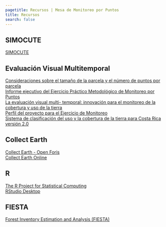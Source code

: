 ```yaml
---
pagetitle: Recursos | Mesa de Monitoreo por Puntos
title: Recursos
search: false 
---
```


## SIMOCUTE
[SIMOCUTE](https://simocute.go.cr/)  

## Evaluación Visual Multitemporal
[Consideraciones sobre el tamaño de la parcela y el número de puntos por parcela](../recursos/Consideraciones_interpretacion_malla_de_puntos_y_mapa_tipo_de_bosques.pdf)  
[Informe ejecutivo del Ejercicio Práctico Metodológico de Monitoreo por Puntos](../recursos/EJERCICIO_PRACTICO_METODOLOGICO_MP_vf_con_anexos.pdf)  
[La evaluación visual multi- temporal: innovación para el monitoreo de la cobertura y uso de la tierra](https://www.ambientico.una.ac.cr/wp-content/uploads/tainacan-items/5/30672/273_51-56.pdf)  
[Perfil del proyecto para el Ejercicio de Monitoreo](../recursos/Perfil_del_proyecto_para_el_Ejercicio_de_Monitoreo_version_2.1.pdf)  
[Sistema de clasificación del uso y la cobertura de la tierra para Costa Rica versión 2.0](https://simocute.go.cr/assets/documents/Sistema_de_Clasificaci%C3%B3n_Cobertura_y_Uso_v2.pdf)  

## Collect Earth
[Collect Earth - Open Foris](https://openforis.org/tools/collect-earth/)  
[Collect Earth Online](https://www.collect.earth/)  

## R
[The R Project for Statistical Computing](https://www.r-project.org/)  
[RStudio Desktop](https://posit.co/download/rstudio-desktop/)  

## FIESTA
[Forest Inventory Estimation and Analysis (FIESTA)](https://usdaforestservice.github.io/FIESTA)
